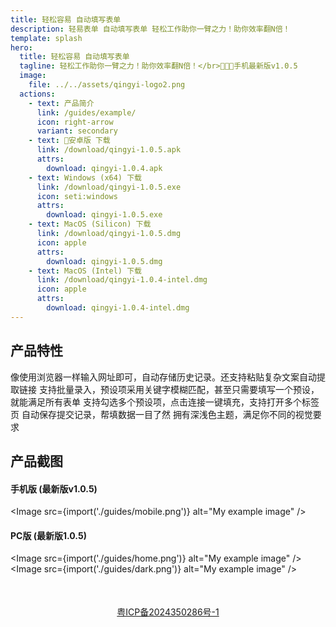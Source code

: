 ```yaml
---
title: 轻松容易 自动填写表单
description: 轻易表单 自动填写表单 轻松工作助你一臂之力！助你效率翻N倍！
template: splash
hero:
  title: 轻松容易 自动填写表单
  tagline: 轻松工作助你一臂之力！助你效率翻N倍！</br>🎉🎉🎉手机最新版v1.0.5
  image:
    file: ../../assets/qingyi-logo2.png
  actions:
    - text: 产品简介
      link: /guides/example/
      icon: right-arrow
      variant: secondary
    - text: 🎉安卓版 下载
      link: /download/qingyi-1.0.5.apk
      attrs:
        download: qingyi-1.0.4.apk
    - text: Windows (x64) 下载
      link: /download/qingyi-1.0.5.exe
      icon: seti:windows
      attrs:
        download: qingyi-1.0.5.exe
    - text: MacOS (Silicon) 下载
      link: /download/qingyi-1.0.5.dmg
      icon: apple
      attrs:
        download: qingyi-1.0.5.dmg
    - text: MacOS (Intel) 下载
      link: /download/qingyi-1.0.4-intel.dmg
      icon: apple
      attrs:
        download: qingyi-1.0.4-intel.dmg
---
```



## 产品特性

<CardGrid stagger>
  <Card title="简单易用" icon="pencil">
    像使用浏览器一样输入网址即可，自动存储历史记录。还支持粘贴复杂文案自动提取链接
  </Card>
	<Card title="预设便捷" icon="seti:config">
		支持批量录入，预设项采用关键字模糊匹配，甚至只需要填写一个预设，就能满足所有表单
	</Card>
	<Card title="快速填充" icon="rocket">
		支持勾选多个预设项，点击连接一键填充，支持打开多个标签页
	</Card>
  <Card title="提交记录" icon="starlight">
    自动保存提交记录，帮填数据一目了然
  </Card>
  <Card title="界面精美" icon="starlight">
    拥有深浅色主题，满足你不同的视觉要求
  </Card>
</CardGrid>

## 产品截图

#### 手机版 (最新版v1.0.5)
<Image src={import('./guides/mobile.png')} alt="My example image" />

#### PC版 (最新版1.0.5)
<Image src={import('./guides/home.png')} alt="My example image" />
<Image src={import('./guides/dark.png')} alt="My example image" />

<div style='width: 100%; text-align: center;margin-top: 50px;'>
  <p><a href="https://beian.miit.gov.cn/" target="_blank">粤ICP备2024350286号-1</a></p>
</div>

